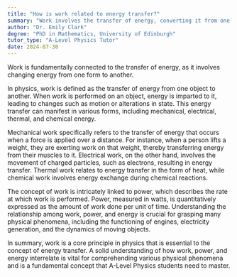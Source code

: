```yaml
---
title: "How is work related to energy transfer?"
summary: "Work involves the transfer of energy, converting it from one form to another, highlighting the relationship between energy and physical processes."
author: "Dr. Emily Clark"
degree: "PhD in Mathematics, University of Edinburgh"
tutor_type: "A-Level Physics Tutor"
date: 2024-07-30
---
```


Work is fundamentally connected to the transfer of energy, as it involves changing energy from one form to another.

In physics, work is defined as the transfer of energy from one object to another. When work is performed on an object, energy is imparted to it, leading to changes such as motion or alterations in state. This energy transfer can manifest in various forms, including mechanical, electrical, thermal, and chemical energy.

Mechanical work specifically refers to the transfer of energy that occurs when a force is applied over a distance. For instance, when a person lifts a weight, they are exerting work on that weight, thereby transferring energy from their muscles to it. Electrical work, on the other hand, involves the movement of charged particles, such as electrons, resulting in energy transfer. Thermal work relates to energy transfer in the form of heat, while chemical work involves energy exchange during chemical reactions.

The concept of work is intricately linked to power, which describes the rate at which work is performed. Power, measured in watts, is quantitatively expressed as the amount of work done per unit of time. Understanding the relationship among work, power, and energy is crucial for grasping many physical phenomena, including the functioning of engines, electricity generation, and the dynamics of moving objects.

In summary, work is a core principle in physics that is essential to the concept of energy transfer. A solid understanding of how work, power, and energy interrelate is vital for comprehending various physical phenomena and is a fundamental concept that A-Level Physics students need to master.
    